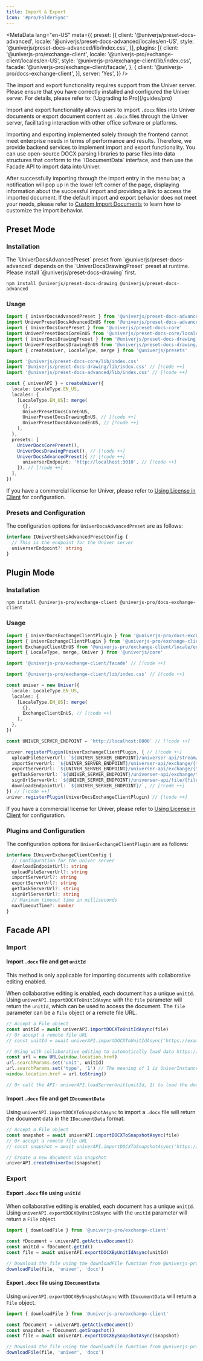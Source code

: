 ```yaml
---
title: Import & Export
icon: '#pro/FolderSync'
---
```


<MetaData
  lang="en-US"
  meta={{
    preset: [{
      client: '@univerjs/preset-docs-advanced',
      locale: '@univerjs/preset-docs-advanced/locales/en-US',
      style: '@univerjs/preset-docs-advanced/lib/index.css',
    }],
    plugins: [{
      client: '@univerjs-pro/exchange-client',
      locale: '@univerjs-pro/exchange-client/locales/en-US',
      style: '@univerjs-pro/exchange-client/lib/index.css',
      facade: '@univerjs-pro/exchange-client/facade',
    }, {
      client: '@univerjs-pro/docs-exchange-client',
    }],
    server: 'Yes',
  }}
/>

<Callout type="warning" title="Caution">
  The import and export functionality requires support from the Univer server. Please ensure that you have correctly installed and configured the Univer server. For details, please refer to: [Upgrading to Pro](/guides/pro)
</Callout>

Import and export functionality allows users to import `.docx` files into Univer documents or export document content as `.docx` files through the Univer server, facilitating interaction with other office software or platforms.

<Callout title="Why does Univer implement import and export through backend services?">
  Importing and exporting implemented solely through the frontend cannot meet enterprise needs in terms of performance and results. Therefore, we provide backend services to implement import and export functionality. You can use open-source DOCX parsing libraries to parse files into data structures that conform to the `IDocumentData` interface, and then use the Facade API to import data into Univer.
</Callout>

After successfully importing through the import entry in the menu bar, a notification will pop up in the lower left corner of the page, displaying information about the successful import and providing a link to access the imported document. If the default import and export behavior does not meet your needs, please refer to [Custom Import Documents](/guides/recipes/tutorials/import-docs) to learn how to customize the import behavior.

## Preset Mode

### Installation

<Callout>
  The `UniverDocsAdvancedPreset` preset from `@univerjs/preset-docs-advanced` depends on the `UniverDocsDrawingPreset` preset at runtime. Please install `@univerjs/preset-docs-drawing` first.
</Callout>

```package-install
npm install @univerjs/preset-docs-drawing @univerjs/preset-docs-advanced
```

### Usage

```typescript
import { UniverDocsAdvancedPreset } from '@univerjs/preset-docs-advanced' // [!code ++]
import UniverPresetDocsAdvancedEnUS from '@univerjs/preset-docs-advanced/locales/en-US' // [!code ++]
import { UniverDocsCorePreset } from '@univerjs/preset-docs-core'
import UniverPresetDocsCoreEnUS from '@univerjs/preset-docs-core/locales/en-US'
import { UniverDocsDrawingPreset } from '@univerjs/preset-docs-drawing' // [!code ++]
import UniverPresetDocsDrawingEnUS from '@univerjs/preset-docs-drawing/locales/en-US' // [!code ++]
import { createUniver, LocaleType, merge } from '@univerjs/presets'

import '@univerjs/preset-docs-core/lib/index.css'
import '@univerjs/preset-docs-drawing/lib/index.css' // [!code ++]
import '@univerjs/preset-docs-advanced/lib/index.css' // [!code ++]

const { univerAPI } = createUniver({
  locale: LocaleType.EN_US,
  locales: {
    [LocaleType.EN_US]: merge(
      {},
      UniverPresetDocsCoreEnUS,
      UniverPresetDocsDrawingEnUS, // [!code ++]
      UniverPresetDocsAdvancedEnUS, // [!code ++]
    ),
  },
  presets: [
    UniverDocsCorePreset(),
    UniverDocsDrawingPreset(), // [!code ++]
    UniverDocsAdvancedPreset({ // [!code ++]
      universerEndpoint: 'http://localhost:3010', // [!code ++]
    }), // [!code ++]
  ],
})
```

If you have a commercial license for Univer, please refer to [Using License in Client](/guides/pro/license#in-preset-mode) for configuration.

### Presets and Configuration

The configuration options for `UniverDocsAdvancedPreset` are as follows:

```typescript
interface IUniverSheetsAdvancedPresetConfig {
  // This is the endpoint for the Univer server
  universerEndpoint?: string
}
```

## Plugin Mode

### Installation

```package-install
npm install @univerjs-pro/exchange-client @univerjs-pro/docs-exchange-client
```

### Usage

```typescript
import { UniverDocsExchangeClientPlugin } from '@univerjs-pro/docs-exchange-client' // [!code ++]
import { UniverExchangeClientPlugin } from '@univerjs-pro/exchange-client' // [!code ++]
import ExchangeClientEnUS from '@univerjs-pro/exchange-client/locale/en-US' // [!code ++]
import { LocaleType, merge, Univer } from '@univerjs/core'

import '@univerjs-pro/exchange-client/facade' // [!code ++]

import '@univerjs-pro/exchange-client/lib/index.css' // [!code ++]

const univer = new Univer({
  locale: LocaleType.EN_US,
  locales: {
    [LocaleType.EN_US]: merge(
      {},
      ExchangeClientEnUS, // [!code ++]
    ),
  },
})

const UNIVER_SERVER_ENDPOINT = `http://localhost:8000` // [!code ++]

univer.registerPlugin(UniverExchangeClientPlugin, { // [!code ++]
  uploadFileServerUrl: `${UNIVER_SERVER_ENDPOINT}/universer-api/stream/file/upload`, // [!code ++]
  importServerUrl: `${UNIVER_SERVER_ENDPOINT}/universer-api/exchange/{type}/import`, // [!code ++]
  exportServerUrl: `${UNIVER_SERVER_ENDPOINT}/universer-api/exchange/{type}/export`, // [!code ++]
  getTaskServerUrl: `${UNIVER_SERVER_ENDPOINT}/universer-api/exchange/task/{taskID}`, // [!code ++]
  signUrlServerUrl: `${UNIVER_SERVER_ENDPOINT}/universer-api/file/{fileID}/sign-url`, // [!code ++]
  downloadEndpointUrl: `${UNIVER_SERVER_ENDPOINT}/`, // [!code ++]
}) // [!code ++]
univer.registerPlugin(UniverDocsExchangeClientPlugin) // [!code ++]
```

If you have a commercial license for Univer, please refer to [Using License in Client](/guides/pro/license#in-plugin-mode) for configuration.

### Plugins and Configuration

The configuration options for `UniverExchangeClientPlugin` are as follows:

```typescript
interface IUniverExchangeClientConfig {
  // Configuration for the Univer server
  downloadEndpointUrl?: string
  uploadFileServerUrl?: string
  importServerUrl?: string
  exportServerUrl?: string
  getTaskServerUrl?: string
  signUrlServerUrl?: string
  // Maximum timeout time in milliseconds
  maxTimeoutTime?: number
}
```

## Facade API

### Import

#### Import `.docx` file and get `unitId`

<Callout type="warning" title="Caution">
  This method is only applicable for importing documents with collaborative editing enabled.
</Callout>

When collaborative editing is enabled, each document has a unique `unitId`. Using `univerAPI.importDOCXToUnitIdAsync` with the `file` parameter will return the `unitId`, which can be used to access the document. The `file` parameter can be a `File` object or a remote file URL.

```typescript
// Accept a File object
const unitId = await univerAPI.importDOCXToUnitIdAsync(file)
// Or accept a remote file URL
// const unitId = await univerAPI.importDOCXToUnitIdAsync('https://example.com/filename.docx');

// Using with collaborative editing to automatically load data https://docs.univer.ai/en-US/guides/docs/features/collaboration#loading-collaborative-documents
const url = new URL(window.location.href)
url.searchParams.set('unit', unitId)
url.searchParams.set('type', '1') // The meaning of 1 is UniverInstanceType.UNIVER_DOC
window.location.href = url.toString()

// Or call the API: univerAPI.loadServerUnit(unitId, 1) to load the document, refer to https://reference.univer.ai/en-US/classes/FUniver#loadserverunit for specific parameters
```

#### Import `.docx` file and get `IDocumentData`

Using `univerAPI.importDOCXToSnapshotAsync` to import a `.docx` file will return the document data in the `IDocumentData` format.

```typescript
// Accept a File object
const snapshot = await univerAPI.importDOCXToSnapshotAsync(file)
// Or accept a remote file URL
// const snapshot = await univerAPI.importDOCXToSnapshotAsync('https://example.com/filename.xlsx');

// Create a new document via snapshot
univerAPI.createUniverDoc(snapshot)
```

### Export

#### Export `.docx` file using `unitId`

When collaborative editing is enabled, each document has a unique `unitId`. Using `univerAPI.exportDOCXByUnitIdAsync` with the `unitId` parameter will return a `File` object.

```typescript
import { downloadFile } from '@univerjs-pro/exchange-client'

const fDocument = univerAPI.getActiveDocument()
const unitId = fDocument.getId()
const file = await univerAPI.exportDOCXByUnitIdAsync(unitId)

// Download the file using the downloadFile function from @univerjs-pro/exchange-client
downloadFile(file, 'univer', 'docx')
```

#### Export `.docx` file using `IDocumentData`

Using `univerAPI.exportDOCXBySnapshotAsync` with `IDocumentData` will return a `File` object.

```typescript
import { downloadFile } from '@univerjs-pro/exchange-client'

const fDocument = univerAPI.getActiveDocument()
const snapshot = fDocument.getSnapshot()
const file = await univerAPI.exportDOCXBySnapshotAsync(snapshot)

// Download the file using the downloadFile function from @univerjs-pro/exchange-client
downloadFile(file, 'univer', 'docx')
```
